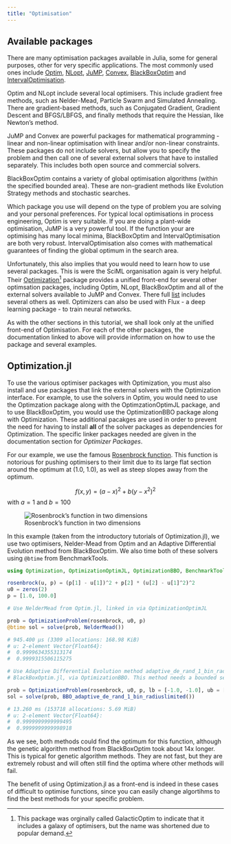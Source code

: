 ```yaml
---
title: "Optimisation"
---
```



## Available packages
There are many optimisation packages available in Julia, some for general purposes, other for very specific applications. The most commonly used ones include [Optim](https://github.com/JuliaNLSolvers/Optim.jl), [NLopt](https://github.com/JuliaOpt/NLopt.jl), [JuMP](https://jump.dev/), [Convex](https://github.com/jump-dev/Convex.jl), [BlackBoxOptim](https://github.com/robertfeldt/BlackBoxOptim.jl) and [IntervalOptimisation](https://juliaintervals.github.io/pages/packages/intervaloptimisation/). 

Optim and NLopt include several local optimisers. This include gradient free methods, such as Nelder-Mead, Particle Swarm and Simulated Annealing. There are gradient-based methods, such as Conjugated Gradient, Gradient Descent and BFGS/LBFGS, and finally methods that require the Hessian, like Newton's method.

JuMP and Convex are powerful packages for mathematical programming - linear and non-linear optimisation with linear and/or non-linear constraints. These packages do not include solvers, but allow you to specify the problem and then call one of several external solvers that have to installed separately. This includes both open source and commercial solvers.

BlackBoxOptim contains a variety of global optimisation algorithms (within the specified bounded area). These are non-gradient methods like Evolution Strategy methods and stochastic searches.

Which package you use will depend on the type of problem you are solving and your personal preferences. For typical local optimisations in process engineering, Optim is very suitable. If you are doing a plant-wide optimisation, JuMP is a very powerful tool. If the function your are optimising has many local minima, BlackBoxOptim and IntervalOptimisation are both very robust. IntervalOptimisation also comes with mathematical guarantees of finding the global optimum in the search area.

Unfortunately, this also implies that you would need to learn how to use several packages. This is were the SciML organisation again is very helpful. Their [Optimization](https://docs.sciml.ai/Optimization/stable/)^[This package was orginally called GalacticOptim to indicate that it includes a galaxy of optimisers, but the name was shortened due to popular demand.] package provides a unified front-end for several other optimsation packages, including Optim, NLopt, BlackBoxOptim and all of the external solvers available to JuMP and Convex. There full [list](https://docs.sciml.ai/Optimization/stable/#Overview-of-the-Optimizers) includes several others as well. Optimizers can also be used with Flux - a deep learning package - to train neural networks.

As with the other sections in this tutorial, we shall look only at the unified front-end of Optimisation. For each of the other packages, the documentation linked to above will provide information on how to use the package and several examples.

## Optimization.jl
To use the various optimiser packages with Optimization, you must also install and use packages that link the external solvers with the Optimization interface. For example, to use the solvers in Optim, you would need to use the Optimzation package along with the OptimzationOptimJL  package, and to use BlackBoxOptim, you would use the OptimizationBBO package along with Optimization. These additional pacakges are used in order to prevent the need for having to install **all** of the solver packages as dependencies for Optimization. The specific linker packages needed are given in the documentation section for *Optimizer Packages*.

For our example, we use the famous [Rosenbrock function](https://en.wikipedia.org/wiki/Rosenbrock_function). This function is notorious for pushing optimisers to their limit due to its large flat section around the optimum at (1.0, 1.0), as well as steep slopes away from the optimum.

$$f(x, y) = (a - x)^2 + b(y - x^2)^2$$
with $a = 1$ and $b = 100$

![Rosenbrock's function in two dimensions](/img/rosebrock.svg)

In this example (taken from the introductory tutorials of Optimization.jl), we use two optimisers, Nelder-Mead from Optim and an Adaptive Differential Evolution method from BlackBoxOptim. We also time both of these solvers using `@btime` from BenchmarkTools.

```julia
using Optimization, OptimizationOptimJL, OptimizationBBO, BenchmarkTools

rosenbrock(u, p) = (p[1] - u[1])^2 + p[2] * (u[2] - u[1]^2)^2
u0 = zeros(2)
p = [1.0, 100.0]

# Use NelderMead from Optim.jl, linked in via OptimizationOptimJL

prob = OptimizationProblem(rosenbrock, u0, p)
@btime sol = solve(prob, NelderMead())

# 945.400 μs (3309 allocations: 168.98 KiB)
# u: 2-element Vector{Float64}:
#  0.9999634355313174
#  0.9999315506115275

# Use Adaptive Differential Evolution method adaptive_de_rand_1_bin_radiuslimited from
# BlackBoxOptim.jl, via OptimizationBBO. This method needs a bounded search area.

prob = OptimizationProblem(rosenbrock, u0, p, lb = [-1.0, -1.0], ub = [1.0, 1.0])
sol = solve(prob, BBO_adaptive_de_rand_1_bin_radiuslimited())

# 13.260 ms (153718 allocations: 5.69 MiB)
# u: 2-element Vector{Float64}:
#  0.9999999999999495
#  0.9999999999998918
```

As we see,  both methods could find the optimum for this function, although the genetic algorithm method from BlackBoxOptim took about 14x longer. This is typical for genetic algorithm methods. They are not fast, but they are extremely robust and will often still find the optima where other methods will fail.

The benefit of using Optimization.jl as a front-end is indeed in these cases of difficult to optimise functions, since you can easily change algortihms to find the best methods for your specific problem.